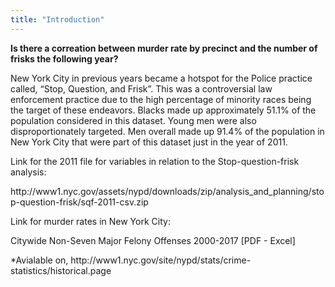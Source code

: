 ```yaml
---
title: "Introduction"
---
```


**Is there a correation between murder rate by precinct and the number of frisks the following year?**

New York City in previous years became a hotspot for the Police practice called, "Stop, Question, and Frisk". This was a controversial law enforcement practice due to the high percentage of minority races being the target of these endeavors. Blacks made up approximately 51.1% of the population considered in this dataset. Young men were also disproportionately targeted. Men overall made up 91.4% of the population in New York City that were part of this dataset just in the year of 2011. 


Link for the 2011 file for variables in relation to the Stop-question-frisk analysis: 

http://www1.nyc.gov/assets/nypd/downloads/zip/analysis_and_planning/stop-question-frisk/sqf-2011-csv.zip 

Link for murder rates in New York City: 

Citywide Non-Seven Major Felony Offenses 2000-2017 [PDF - Excel]

*Avialable on, http://www1.nyc.gov/site/nypd/stats/crime-statistics/historical.page



